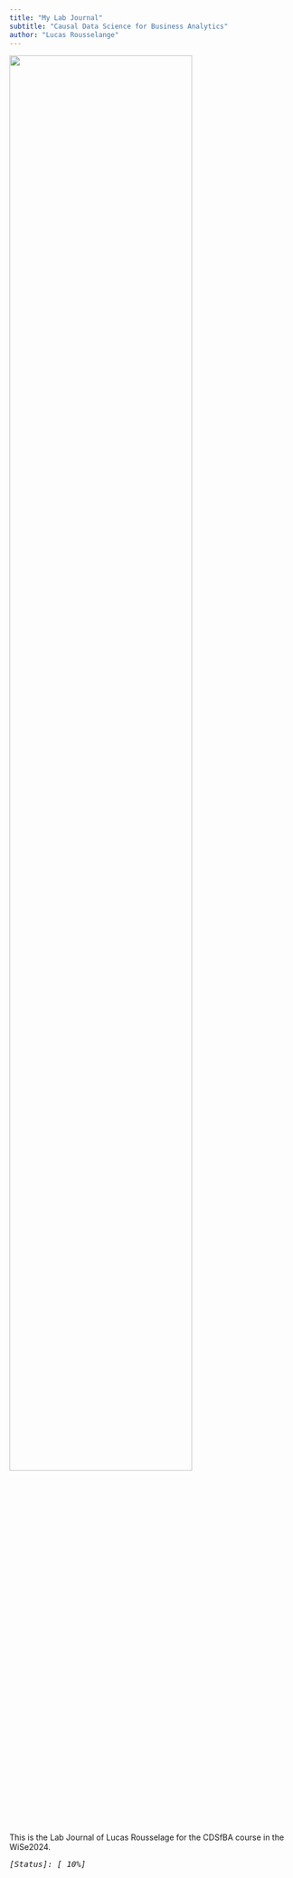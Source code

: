 ```yaml
---
title: "My Lab Journal"
subtitle: "Causal Data Science for Business Analytics"
author: "Lucas Rousselange"
---
```


![](assets/logo/TIE_logo.svg){width=80% fig-align="center"}

This is the Lab Journal of Lucas Rousselage for the CDSfBA course in the WiSe2024.  
<i> <pre>[Status]: [ 10%]</pre> </i>
